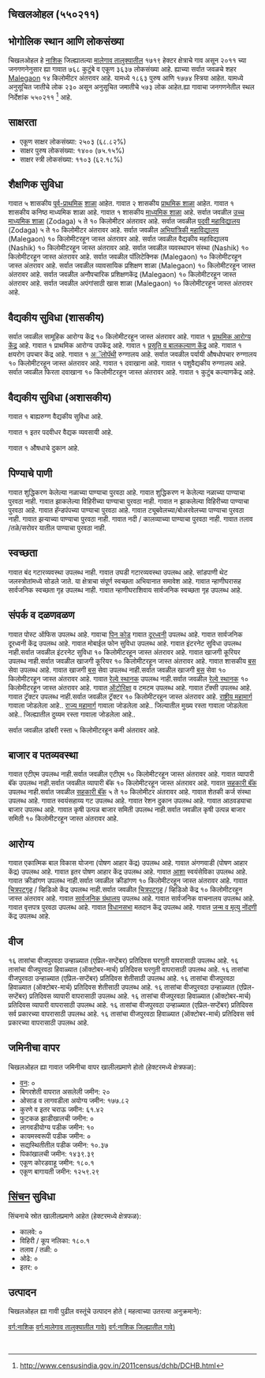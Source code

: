 {{Infobox settlement
| name=चिखलओहल
| native_name=
| native_name_lang=
| other_name=
| nickname=
| settlement_type=Village
| image_skyline=
| image_alt=
| image_caption=
| pushpin_map=India Maharashtra
| pushpin_label_position=right
| pushpin_map_alt=
| pushpin_map_caption=Location in Maharashtra, India
| latd=
| latm=
| lats=
| latNS=
| longd=
| longm=
| longs=
| longEW=
| coordinates_display=inline,title
| subdivision_type=[[देश]]
| subdivision_name={{flag|India}}
| subdivision_type1=[राज्य_नाव]]
| subdivision_name1=महाराष्ट्र 
| subdivision_type2=[[महाराष्ट्रातील जिल्हे |जिल्हा_नाव]]
| subdivision_name2=नाशिक
| subdivision_type3=[[महाराष्ट्रातील तालुके |तालुका_नाव]]
| subdivision_name3=मालेगाव
| website=
| established_title=<!-- Established -->
| established_date=
| founder=
| named_for=
| government_type=
| governing_body=
| unit_pref=Metric=
| area_footnotes=
| area_rank=
| area_total_km2=17.19
| elevation_footnotes=
| elevation_m=
| population_total=3637
| population_as_of=2011
| population_rank=
| population_density_km2=211
| population_demonym=
| population_footnotes=
| demographics_type1=Languages
| demographics1_title1=Official
| demographics1_info1=[[Marathi language|Marathi]]
| timezone1=[[Indian Standard Time|IST]]
| utc_offset1==+5:30
| postal_code_type=[[Postal Index Number|PIN]]
| postal_code=423203
| area_code_type=Telephone code
| area_code=
| registration_plate=
| blank1_name_sec1=Nearest city
| blank1_info_sec1=[[Malegaon]]
| blank2_name_sec1=[[Human sex ratio|Sex ratio]]
| blank2_info_sec1=952 [[male|♂]]/[[female|♀]]
| blank3_name_sec1=Literacy
| blank3_info_sec1=६८.८२%
| blank1_name_sec2=[[2011 Census of India|2011 census]] code
| blank1_info_sec2=५५०२११
| footnotes=
}}

== चिखलओहल (५५०२११) ==

== भोगोलिक स्थान आणि लोकसंख्या ==

चिखलओहल हे [[नाशिक जिल्हा | नाशिक]] जिल्ह्यातल्या [[मालेगाव | मालेगाव तालुक्यातील]] १७१९ हेक्टर क्षेत्राचे गाव असून २०११ च्या जनगणनेनुसार ह्या गावात ७६८ कुटुंबे व एकूण ३६३७ लोकसंख्या आहे. ह्याच्या सर्वात जवळचे शहर [[Malegaon]] १४ किलोमीटर अंतरावर आहे.  यामध्ये १८६३ पुरुष आणि १७७४ स्त्रिया आहेत. यामध्ये अनुसूचित जातीचे लोक २३० असून अनुसूचित जमातीचे ५७३ लोक आहेत.ह्या गावाचा जनगणनेतील स्थल निर्देशांक ५५०२११  <ref>http://www.censusindia.gov.in/2011census/dchb/DCHB.html</ref> आहे.


== साक्षरता ==  
* एकूण  साक्षर  लोकसंख्या: २५०३ (६८.८२%)
* साक्षर पुरुष लोकसंख्या: १४०० (७५.१५%)
* साक्षर स्त्री लोकसंख्या: ११०३ (६२.१८%)


== शैक्षणिक सुविधा ==  
गावात ५ शासकीय [[पूर्व प्राथमिक शिक्षण|पूर्व-प्राथमिक]] [[शाळा]] आहेत.
गावात २ शासकीय [[प्राथमिक शाळा]] आहेत.
﻿गावात १ शासकीय कनिष्ठ माध्यमिक शाळा आहे.
﻿गावात १ शासकीय [[माध्यमिक शाळा]] आहे.
सर्वात जवळील [[उच्च माध्यमिक शिक्षण|उच्च माध्यमिक शाळा]] (Zodaga) ५ ते १० किलोमीटर अंतरावर आहे.
सर्वात जवळील [[महाविद्यालय|पदवी महाविद्यालय]] (Zodaga) ५ ते १० किलोमीटर अंतरावर आहे.
सर्वात जवळील [[अभियांत्रिकी|अभियांत्रिकी महाविद्यालय]] (Malegaon) १० किलोमीटरहून जास्त अंतरावर आहे.
सर्वात जवळील वैद्यकीय महाविद्यालय (Nashik) १० किलोमीटरहून जास्त अंतरावर आहे.
सर्वात जवळील व्यवस्थापन संस्था (Nashik) १० किलोमीटरहून जास्त अंतरावर आहे.
सर्वात जवळील पॉलिटेक्निक (Malegaon) १० किलोमीटरहून जास्त अंतरावर आहे.
सर्वात जवळील व्यावसायिक प्रशिक्षण शाळा (Malegaon) १० किलोमीटरहून जास्त अंतरावर आहे.
सर्वात जवळील अनौपचारिक प्रशिक्षणकेंद्र (Malegaon) १० किलोमीटरहून जास्त अंतरावर आहे.
सर्वात जवळील अपंगांसाठी खास शाळा (Malegaon) १० किलोमीटरहून जास्त अंतरावर आहे.



== वैद्यकीय सुविधा (शासकीय) ==
सर्वात जवळील सामूहिक आरोग्य केंद्र १० किलोमीटरहून जास्त अंतरावर आहे.
﻿गावात १ [[प्राथमिक आरोग्य केंद्र]] आहे.
﻿गावात १ प्राथमिक आरोग्य उपकेंद्र आहे.
﻿गावात १ [[प्रसूती| प्रसूति व बालकल्याण केंद्र]] आहे.
﻿गावात १ क्षयरोग उपचार केंद्र आहे.
﻿गावात १ [[अॅलोपॅथी]] रुग्णालय आहे.
सर्वात जवळील पर्यायी औषधोपचार रुग्णालय १० किलोमीटरहून जास्त अंतरावर आहे.
﻿गावात १ दवाखाना आहे.
﻿गावात १ पशुवैद्यकीय रुग्णालय आहे.
सर्वात जवळील फिरता दवाखाना १० किलोमीटरहून जास्त अंतरावर आहे.
﻿गावात १ कुटुंब कल्याणकेंद्र आहे.


== वैद्यकीय सुविधा (अशासकीय) ==
﻿गावात १ बाह्यरुग्ण वैद्यकीय सुविधा आहे.



﻿गावात १  इतर पदवीधर वैद्यक व्यवसायी आहे.


﻿गावात १ औषधाचे दुकान आहे.



== पिण्याचे पाणी ==
गावात शुद्धिकरण केलेल्या नळाच्या पाण्याचा पुरवठा आहे.
गावात शुद्धिकरण न केलेल्या नळाच्या पाण्याचा पुरवठा नाही.
गावात झाकलेल्या विहिरीच्या पाण्याचा पुरवठा नाही.
गावात न झाकलेल्या विहिरीच्या पाण्याचा पुरवठा आहे.
गावात हॅन्डपंपच्या पाण्याचा पुरवठा आहे.
गावात ट्यूबवेलच्या/बोअरवेलच्या पाण्याचा पुरवठा नाही.
गावात झऱ्याच्या पाण्याचा पुरवठा नाही.
गावात नदी / कालव्याच्या पाण्याचा  पुरवठा नाही.
गावात तलाव /तळे/सरोवर यातील पाण्याचा पुरवठा नाही.


== स्वच्छता ==
गावात बंद गटारव्यवस्था उपलब्ध नाही.
गावात उघडी गटारव्यवस्था उपलब्ध आहे.
सांडपाणी थेट जलस्त्रोतांमध्ये सोडले जाते.
या क्षेत्राचा संपूर्ण स्वच्छता अभियानात समावेश आहे.
गावात न्हाणीघरासह सार्वजनिक स्वच्छता गृह उपलब्ध नाही.
गावात न्हाणीघराशिवाय सार्वजनिक स्वच्छता गृह उपलब्ध आहे.


== संपर्क व दळणवळण ==
गावात पोस्ट ऑफिस उपलब्ध आहे.
गावाचा [[पिन कोड]]
गावात [[दूरध्वनी]] उपलब्ध आहे.
गावात सार्वजनिक दूरध्वनी केंद्र उपलब्ध आहे.
गावात मोबाईल फोन सुविधा उपलब्ध आहे.
गावात इंटरनेट सुविधा उपलब्ध नाही.सर्वात जवळील इंटरनेट सुविधा १० किलोमीटरहून जास्त अंतरावर आहे.
गावात खाजगी कूरियर उपलब्ध नाही.सर्वात जवळील खाजगी कूरियर १० किलोमीटरहून जास्त अंतरावर आहे.
गावात शासकीय [[बस]] सेवा उपलब्ध आहे.
गावात खाजगी [[बस]] सेवा उपलब्ध नाही.सर्वात जवळील खाजगी [[बस]] सेवा १० किलोमीटरहून जास्त अंतरावर आहे.
गावात [[रेल्वे स्थानक]] उपलब्ध नाही.सर्वात जवळील [[रेल्वे स्थानक]] १० किलोमीटरहून जास्त अंतरावर आहे.
गावात [[ऑटोरिक्षा]] व टमटम उपलब्ध आहे.
गावात टॅक्सी उपलब्ध आहे.
गावात ट्रॅक्टर उपलब्ध नाही.सर्वात जवळील ट्रॅक्टर १० किलोमीटरहून जास्त अंतरावर आहे.
[[राष्ट्रीय महामार्ग]] गावाला जोडलेला आहे..
[[राज्य महामार्ग (भारत)|राज्य महामार्ग]] गावाला जोडलेला आहे..
जिल्यातील मुख्य रस्ता गावाला जोडलेला आहे..
जिल्ह्यातील दुय्यम रस्ता गावाला जोडलेला आहे..


सर्वात जवळील डांबरी रस्ता ५ किलोमीटरहून कमी अंतरावर आहे.




== बाजार व पतव्यवस्था ==
गावात एटीएम उपलब्ध नाही.सर्वात जवळील एटीएम १० किलोमीटरहून जास्त अंतरावर आहे.
गावात व्यापारी बॅंक उपलब्ध नाही.सर्वात जवळील व्यापारी बॅंक १० किलोमीटरहून जास्त अंतरावर आहे.
गावात [[सहकारी संस्था|सहकारी बॅंक]] उपलब्ध नाही.सर्वात जवळील [[सहकारी संस्था|सहकारी बॅंक]] ५ ते १० किलोमीटर अंतरावर आहे.
गावात शेतकी कर्ज संस्था उपलब्ध आहे.
गावात स्वयंसहाय्य गट उपलब्ध आहे.
गावात रेशन दुकान उपलब्ध आहे.
गावात आठवड्याचा बाजार उपलब्ध आहे.
गावात कृषी उत्पन्न बाजार समिती उपलब्ध नाही.सर्वात जवळील कृषी उत्पन्न बाजार समिती १० किलोमीटरहून जास्त अंतरावर आहे.


== आरोग्य ==
गावात एकात्मिक बाल विकास योजना (पोषण आहार केंद्र)  उपलब्ध आहे.
गावात अंगणवाडी (पोषण आहार केंद्र) उपलब्ध आहे.
गावात इतर पोषण आहार केंद्र उपलब्ध आहे.
गावात [[आरोग्य|आशा]] स्वयंसेविका उपलब्ध आहे.
गावात क्रीडांगण उपलब्ध नाही.सर्वात जवळील क्रीडांगण १० किलोमीटरहून जास्त अंतरावर आहे.
गावात [[चित्रपटगृह]] / व्हिडिओ केंद्र उपलब्ध नाही.सर्वात जवळील [[चित्रपटगृह]] / व्हिडिओ केंद्र १० किलोमीटरहून जास्त अंतरावर आहे.
गावात [[सार्वजनिक ग्रंथालय]] उपलब्ध आहे.
गावात सार्वजनिक वाचनालय उपलब्ध आहे.
गावात वृत्तपत्र पुरवठा उपलब्ध आहे.
गावात [[विधानसभा मतदारसंघ|विधानसभा]] मतदान केंद्र उपलब्ध आहे.
गावात [[जन्म, मृत्यू, विवाह नोंदणी कायदा|जन्म व मृत्यु नोंदणी]] केंद्र उपलब्ध आहे.


== वीज ==
१६ तासांचा वीजपुरवठा उन्हाळ्यात (एप्रिल-सप्टेंबर) प्रतिदिवस घरगुती वापरासाठी उपलब्ध आहे.
१६ तासांचा वीजपुरवठा हिवाळ्यात (ऑक्टोबर-मार्च) प्रतिदिवस घरगुती वापरासाठी उपलब्ध आहे.
१६ तासांचा वीजपुरवठा उन्हाळ्यात (एप्रिल-सप्टेंबर) प्रतिदिवस शेतीसाठी उपलब्ध आहे.
१६ तासांचा वीजपुरवठा हिवाळ्यात (ऑक्टोबर-मार्च) प्रतिदिवस शेतीसाठी उपलब्ध आहे.
१६ तासांचा वीजपुरवठा उन्हाळ्यात (एप्रिल-सप्टेंबर) प्रतिदिवस व्यापारी वापरासाठी उपलब्ध आहे.
१६ तासांचा वीजपुरवठा हिवाळ्यात (ऑक्टोबर-मार्च) प्रतिदिवस व्यापारी वापरासाठी उपलब्ध आहे.
१६ तासांचा वीजपुरवठा उन्हाळ्यात (एप्रिल-सप्टेंबर) प्रतिदिवस सर्व प्रकारच्या वापरासाठी उपलब्ध आहे.
१६ तासांचा वीजपुरवठा हिवाळ्यात (ऑक्टोबर-मार्च) प्रतिदिवस सर्व प्रकारच्या वापरासाठी उपलब्ध आहे.


== जमिनीचा वापर ==
चिखलओहल ह्या गावात जमिनीचा वापर खालीलप्रमाणे होतो (हेक्टरमध्ये क्षेत्रफळ):
* [[वन]]: ०
* बिगरशेती वापरात असलेली जमीन: २०
* ओसाड व लागवडीला अयोग्य जमीन: १७७.८२
* कुरणे व इतर चराऊ जमीन: ६१.४२
* फुटकळ झाडीखालची जमीन: ०
* लागवडीयोग्य पडीक जमीन: १०
* कायमस्वरूपी पडीक जमीन: ०
* सद्यस्थितीतील पडीक जमीन: १०.३७
* पिकांखालची जमीन: १४३९.३९
* एकूण कोरडवाहू जमीन: १८०.१
* एकूण बागायती जमीन: १२५९.२९


== [[सिंचन]] सुविधा ==
सिंचनाचे स्रोत खालीलप्रमाणे आहेत (हेक्टरमध्ये क्षेत्रफळ):
* कालवे: ०
* विहिरी / कूप नलिका: १८०.१
* तलाव / तळी: ०
* ओढे: ०
* इतर: ०


== उत्पादन ==
चिखलओहल ह्या गावी पुढील वस्तूंचे उत्पादन होते ( महत्वाच्या उतरत्या अनुक्रमाने): 


[[वर्ग:नाशिक]]
[[वर्ग:मालेगाव तालुक्यातील गावे)]]
[[वर्ग:नाशिक जिल्ह्यातील गावे)]]


 {{संदर्भनोंदी}}
 


